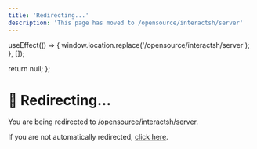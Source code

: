 ```yaml
---
title: 'Redirecting...'
description: 'This page has moved to /opensource/interactsh/server'
---
```



  useEffect(() => {
    window.location.replace('/opensource/interactsh/server');
  }, []);
  
  return null;
};

<RedirectComponent />

# 🔄 Redirecting...

You are being redirected to [/opensource/interactsh/server](/opensource/interactsh/server).

If you are not automatically redirected, [click here](/opensource/interactsh/server).

<script dangerouslySetInnerHTML={{
  __html: `
    setTimeout(function() {
      if (typeof window !== 'undefined') {
        window.location.href = '/opensource/interactsh/server';
      }
    }, 100);
  `
}} />